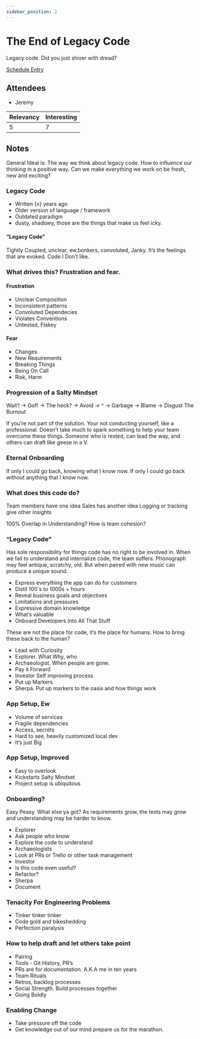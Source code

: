 ```yaml
---
sidebar_position: 2
---
```



# The End of Legacy Code

Legacy code. Did you just shiver with dread?

<Speaker
  name='Daniel Huss'
  position='Senior Software Consultant @ Test Double'
  imageUrl='https://sessionize.com/image/e9f7-400o400o2-NpXpMe3oLCS2qEimk562L.jpg'
/>

[Schedule Entry](https://railsconf2023.sessionize.com/session/453503)

## Attendees
* Jeremy

| Relevancy    | Interesting |
| ----------- | ----------- |
| 5           | 7           |

## Notes

General Ideal is: The way we think about legacy code. How to influence our thinking in a positive way.
Can we make everything we work on be fresh, new and exciting?

### Legacy Code
* Written {x} years ago
* Older version of language / framework
* Outdated paradigm
* dusty, shadowy, those are the things that make us feel icky.

#### “Legacy Code”
Tightly Coupled, unclear, ew,bonkers, convoluted, Janky.
It’s the feelings that are evoked.
Code I Don’t like.

### What drives this? Frustration and fear.

#### Frustration
* Unclear Composition
* Inconsistent patterns
* Convoluted Dependecies
* Violates Conventions
* Untested, Flakey

#### Fear
* Changes
* New Requirements
* Breaking Things
* Being On Call
* Risk, Harm

### Progression of a Salty Mindset
Wait? → Oof! → The heck? → Avoid → ^ → Garbage → Blame → Disgust
The Burnout

If you’re not part of the solution. Your not conducting yourself, like a professional.
Doesn’t take much to spark something to help your team overcome these things.
Someone who is rested, can lead the way, and others can draft like geese in a V.

### Eternal Onboarding
If only I could go back, knowing what I know now.
If only I could go back without anything that I know now.

### What does this code do?
Team members have one idea
Sales has another idea
Logging or tracking give other insights

100% Overlap in Understanding? How is team cohesion?

### “Legacy Code”
Has sole responsibility for things code has no right to be involved in.
When we fail to understand and internalize code, the team suffers.
Phonograph may feel antique, scratchy, old. But when paired with new music can produce a unique sound.

* Express everything the app can do for customers
* Distil 100`s to 1000s + hours
* Reveal business goals and objectives
* Limitations and pressures
* Expressive domain knowledge
* What’s valuable
* Onboard Developers Into All That Stuff

These are not the place for code, it’s the place for humans.
How to bring these back to the human?
* Lead with Curiosity
* Explorer. What Why, who
* Archaeologist. When people are gone.
* Pay it Forward
* Investor Self improving process
* Put up Markers
* Sherpa. Put up markers to the oasis and how things work

### App Setup, Ew
* Volume of services
* Fragile dependencies
* Access, secrets
* Hard to see, heavily customized local dev
* It’s just Big

### App Setup, Improved
* Easy to overlook
* Kickstarts Salty Mindset
* Project setup is ubiquitous

### Onboarding?
Easy Peasy. What else ya got?
As requirements grow, the tests may grow and understanding may be harder to know.

* Explorer
* Ask people who know
* Explore the code to understand
* Archaeologists
* Look at PRs or Trello or other task management
* Investor
* Is this code even useful?
* Refactor?
* Sherpa
* Document

### Tenacity For Engineering Problems
* Tinker tinker tinker
* Code gold and bikeshedding
* Perfection paralysis

### How to help draft and let others take point
* Pairing
* Tools - Git History, PR’s
* PRs are for documentation. A.K.A me in ten years
* Team Rituals
* Retros, backlog processes
* Social Strength. Build processes together
* Going Boldly

### Enabling Change
* Take pressure off the code
* Get knowledge out of our mind
prepare us for the marathon.
